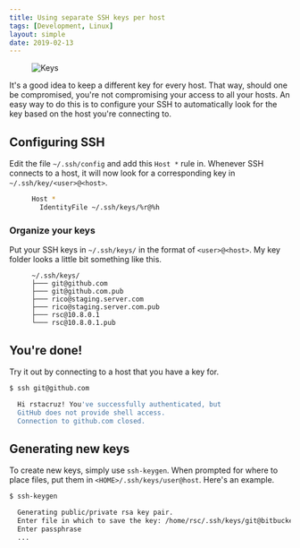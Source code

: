 ```yaml
---
title: Using separate SSH keys per host
tags: [Development, Linux]
layout: simple
date: 2019-02-13
---
```


<Figure cover>
<img src='https://source.unsplash.com/pQ1HIAyOl8w/900x600' alt='Keys' />
</Figure>

It's a good idea to keep a different key for every host. That way, should one be compromised, you're not compromising your access to all your hosts. An easy way to do this is to configure your SSH to automatically look for the key based on the host you're connecting to.

## Configuring SSH

Edit the file `~/.ssh/config` and add this `Host *` rule in. Whenever SSH connects to a host, it will now look for a corresponding key in `~/.ssh/key/<user>@<host>`.

<Figure title='~/.ssh/config'>

```sh
Host *
  IdentityFile ~/.ssh/keys/%r@%h
```

</Figure>

### Organize your keys

Put your SSH keys in `~/.ssh/keys/` in the format of `<user>@<host>`. My key folder looks a little bit something like this.

<Figure title='~/.ssh/keys'>

```
~/.ssh/keys/
├─── git@github.com
├─── git@github.com.pub
├─── rico@staging.server.com
├─── rico@staging.server.com.pub
├─── rsc@10.8.0.1
└─── rsc@10.8.0.1.pub
```

</Figure>

## You're done!

Try it out by connecting to a host that you have a key for.

```sh
$ ssh git@github.com

  Hi rstacruz! You've successfully authenticated, but
  GitHub does not provide shell access.
  Connection to github.com closed.
```

## Generating new keys

To create new keys, simply use `ssh-keygen`. When prompted for where to place files, put them in `<HOME>/.ssh/keys/user@host`. Here's an example.

```sh
$ ssh-keygen

  Generating public/private rsa key pair.
  Enter file in which to save the key: /home/rsc/.ssh/keys/git@bitbucket.org
  Enter passphrase
  ...
```
